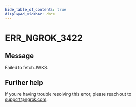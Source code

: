 ```yaml
---
hide_table_of_contents: true
displayed_sidebar: docs
---
```



# ERR_NGROK_3422

## Message

Failed to fetch JWKS.

<ErrorDetails error="err_ngrok_3422" />

## Further help

If you're having trouble resolving this error, please reach out to [support@ngrok.com](mailto:support@ngrok.com?subject=Help%20with%20ERR_NGROK_3422).
